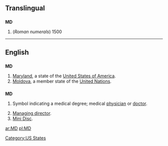 {{see|Md|.md}}
==Translingual==

==={{abbreviation}}===
'''MD'''

# (''Roman numerals'') 1500

----

==English==

==={{abbreviation}}===
'''MD'''
# [[Maryland]], a state of the [[United States of America]].
#[[Moldova]], a member state of the [[United Nations]].

==={{initialism}}===
'''MD'''

# {{US}} Symbol indicating a medical degree; medical [[physician]] or [[doctor]].
# [[managing director|Managing director]].
# [[Mini Disc]].

[[Category:US States]]

[[ar:MD]]
[[pl:MD]]